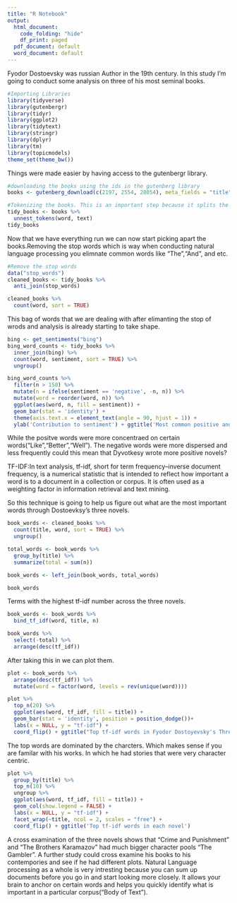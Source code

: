 ---
title: "R Notebook"
output:
  html_document:
    code_folding: "hide"
    df_print: paged
  pdf_document: default
  word_document: default
---

Fyodor Dostoevsky was russian Author in the 19th century. In this study I'm going to conduct some analysis on three of his most seminal books. 

```{r}
#Importing Libraries 
library(tidyverse)
library(gutenbergr)
library(tidyr)
library(ggplot2) 
library(tidytext)
library(stringr)
library(dplyr)
library(tm)
library(topicmodels)
theme_set(theme_bw())
```

Things were made easier by having access to the gutenbergr library.
```{r}
#downloading the books using the ids in the gutenberg library
books <- gutenberg_download(c(2197, 2554, 28054), meta_fields = "title")
```

```{r}
#Tokenizing the books. This is an important step because it splits the text into individual words or sequences of words.
tidy_books <- books %>%
  unnest_tokens(word, text)
tidy_books
```

Now that we have everything run we can now start picking apart the books.Removing the stop words which is way when conducting natural language processing you elimnate common words like "The","And", and etc.  

```{r}
#Remove the stop words 
data("stop_words")
cleaned_books <- tidy_books %>%
  anti_join(stop_words)
```

```{r}
cleaned_books %>%
  count(word, sort = TRUE)
```

This bag of words that we are dealing with after elimanting the stop of wrods and analysis is already starting to take shape. 

```{r}
bing <- get_sentiments("bing")
bing_word_counts <- tidy_books %>%
  inner_join(bing) %>%
  count(word, sentiment, sort = TRUE) %>%
  ungroup()
```

```{r}
bing_word_counts %>%
  filter(n > 150) %>%
  mutate(n = ifelse(sentiment == 'negative', -n, n)) %>%
  mutate(word = reorder(word, n)) %>%
  ggplot(aes(word, n, fill = sentiment)) +
  geom_bar(stat = 'identity') +
  theme(axis.text.x = element_text(angle = 90, hjust = 1)) +
  ylab('Contribution to sentiment') + ggtitle('Most common positive and negative words')
```

While the positve words were more concentraed on certain words("Like","Better","Well"). The negative words were more dispersed and less frequently could this mean that Dyvotkesy wrote more positive novels?

TF-IDF:In text analysis, tf-idf, short for term frequency–inverse document frequency, is a numerical statistic that is intended to reflect how important a word is to a document in a collection or corpus. It is often used as a weighting factor in information retrieval and text mining.

So this technique is going to help us figure out what are the most important words through Dostoevksy's three novels. 

```{r}
book_words <- cleaned_books %>%
  count(title, word, sort = TRUE) %>%
  ungroup()

total_words <- book_words %>% 
  group_by(title) %>% 
  summarize(total = sum(n))

book_words <- left_join(book_words, total_words)

book_words
```

Terms with the highest tf-idf number across the three novels. 

```{r}
book_words <- book_words %>%
  bind_tf_idf(word, title, n)

book_words %>%
  select(-total) %>%
  arrange(desc(tf_idf))
```

After taking this in we can plot them. 

```{r}
plot <- book_words %>%
  arrange(desc(tf_idf)) %>%
  mutate(word = factor(word, levels = rev(unique(word))))

plot %>% 
  top_n(20) %>%
  ggplot(aes(word, tf_idf, fill = title)) +
  geom_bar(stat = 'identity', position = position_dodge())+
  labs(x = NULL, y = "tf-idf") +
  coord_flip() + ggtitle("Top tf-idf words in Fyodor Dostoyevsky's Three Novels")
```

The top words are dominated by the charcters. Which makes sense if you are familar with his works. In which he had stories that were very character centric. 

```{r}
plot %>% 
  group_by(title) %>% 
  top_n(10) %>% 
  ungroup %>%
  ggplot(aes(word, tf_idf, fill = title)) +
  geom_col(show.legend = FALSE) +
  labs(x = NULL, y = "tf-idf") +
  facet_wrap(~title, ncol = 2, scales = "free") +
  coord_flip() + ggtitle('Top tf-idf words in each novel')
```

A cross examination of the three novels shows that "Crime and Punishment" and "The Brothers Karamazov" had much bigger character pools "The Gambler". A further study could cross examine his books to his contempories and see if he had different plots. 
Natural Language processing as a whole is very intresting because you can sum up documents before you go in and start looking more closely. It allows your brain to anchor on certain words and helps you quickly identify what is important in a particular corpus("Body of Text").

